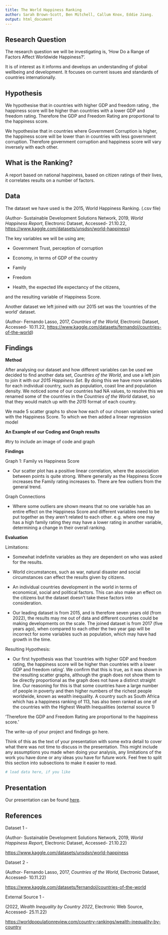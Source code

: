 ```yaml
---
title: The World Happiness Ranking
author: Sarah Brown-Scott, Ben Mitchell, Callum Knox, Eddie Jiang.
output: html_document
---
```


## Research Question

The research question we will be investigating is, 'How  Do a Range of Factors Affect Worldwide Happiness?'. 

It is of interest as it informs and develops an understanding of global wellbeing and development. It focuses on current issues and standards of countries internationally. 

## Hypothesis 

We hypothesise that in countries with higher GDP and freedom rating , the happiness score will be higher than countries with a lower GDP and freedom rating. Therefore the GDP and Freedom Rating  are proportional to the happiness score.

We hypothesise that in countries where Government Corruption is higher, the happiness score will be lower than in countries with less government corruption. Therefore government corruption and happiness score will vary inversely with each other.

## What is the Ranking?

A report based on national happiness, based on citizen ratings of their lives, it correlates results on a number of factors. 

## Data

The dataset we have used is the 2015, World Happiness Ranking. (.csv file)

(Author- Sustainable Development Solutions Network, 2019, _World Happiness Report_, Electronic Dataset, Accessed- 21.10.22, <https://www.kaggle.com/datasets/unsdsn/world-happiness>)

The key variables we will be using are;

- Government Trust, perception of corruption

- Economy, in terms of GDP of the country

- Family

- Freedom 

- Health, the expected life expectancy of the citizens,

and the resulting variable of Happiness Score. 


Another dataset we left joined with our 2015 set was the 'countries of the world' dataset.

(Author- Fernando Lasso, 2017, _Countries of the World_, Electronic Dataset, Accessed- 10.11.22, <https://www.kaggle.com/datasets/fernandol/countries-of-the-world>)

## Findings

**Method**

After analysing our dataset and how different variables can be used we decided to find another data set, _Countries of the World_, and use a left join to join it with our _2015 Happiness Set_. By doing this we have more variables for each individual country, such as population, coast line and population density. We noticed some of our countries had NA values, to resolve this we renamed some of the countries in the _Countries of the World_ dataset, so that they would match up with the _2015_ format of each country. 

We made 5 scatter graphs to show how each of our chosen variables varied with the Happiness Score. To which we then added a linear regression model 

**An Example of our Coding and Graph results**

#try to include an image of code and graph

**Findings**

Graph 1: Family vs Happiness Score 

- Our scatter plot has a positive linear correlation, where the association between points is quite strong. Where generally as the Happiness Score increases the Family rating increases to. There are few outliers from the general trend. 



Graph Connections 

- Where some outliers are shown means that no one variable has an entire effect on the Happiness Score and different variables need to be put together as they aren't related to each other. e.g. where one may has a high family rating they may have a lower rating in another variable, determining a change in their overall ranking. 

**Evaluation**

Limitations:

- Somewhat indefinite variables as they are dependent on who was asked for the results. 

- World circumstances, such as war, natural disaster and social circumstances can effect the results given by citizens.

- An individual countries development in the world in terms of economical, social and political factors. This can also make an effect on the citizens but the dataset doesn't take these factors into consideration. 

- Our leading dataset is from 2015, and is therefore seven years old (from 2022), the results may me out of data and different countries could be making developments on the scale. The joined dataset is from 2017 (five years ago), when compared to each other the two year gap will be incorrect for some variables such as population, which may have had growth in the time. 

Resulting Hypothesis:

- Our first hypothesis was that 'countries with higher GDP and freedom rating, the happiness score will be higher than countries with a lower GDP and freedom rating'. We confirm that this is true, as it was shown in the resulting scatter graphs, although the graph does not show them to be directly proportional as the graph does not have a distinct straight line. Our reasoning for this is that some countries have a large number of people in poverty and then higher numbers of the richest people worldwide, known as wealth inequality. 
A country such as South Africa which has a happiness ranking of 113, has also been ranked as one of the countries with the Highest Wealth Inequalities (external source 1)

'Therefore the GDP and Freedom Rating  are proportional to the happiness score.'


The write-up of your project and findings go here. 

Think of this as the text of your presentation with some extra detail to cover what there was not time to discuss in the presentation. This might include any assumptions you made when doing your analysis, any limitations of the work you have done or any ideas you have for future work. Feel free to split this section into subsections to make it easier to read. 



```r
# load data here, if you like
```

## Presentation

Our presentation can be found [here](presentation/presentation.html).


## References

Dataset 1 -

(Author- Sustainable Development Solutions Network, 2019, _World Happiness Report_, Electronic Dataset, Accessed- 21.10.22)

<https://www.kaggle.com/datasets/unsdsn/world-happiness>

Dataset 2 - 

(Author- Fernando Lasso, 2017, _Countries of the World_, Electronic Dataset, Accessed- 10.11.22)

<https://www.kaggle.com/datasets/fernandol/countries-of-the-world>

External Source 1 - 

(2022, _Wealth Inequality by Country 2022_, Electronic Web Source, Accessed- 25.11.22)

<https://worldpopulationreview.com/country-rankings/wealth-inequality-by-country>